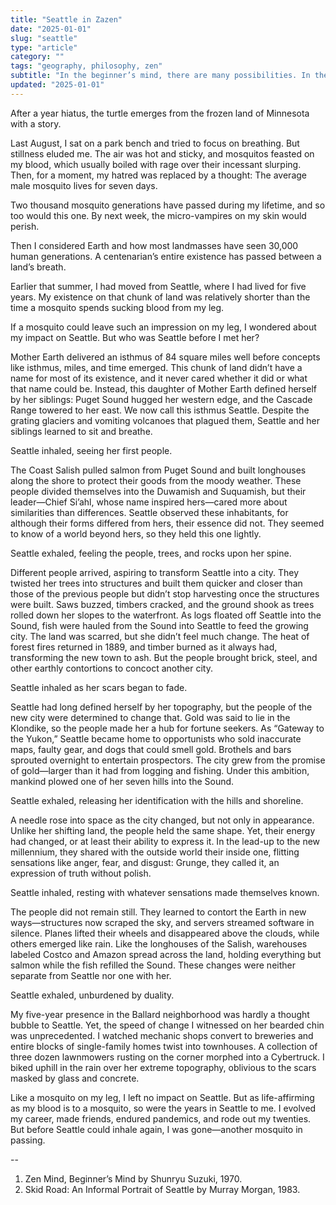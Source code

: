 ```yaml
---
title: "Seattle in Zazen"
date: "2025-01-01"
slug: "seattle"
type: "article"
category: ""
tags: "geography, philosophy, zen"
subtitle: "In the beginner’s mind, there are many possibilities. In the expert’s, there are few."
updated: "2025-01-01"
---
```


After a year hiatus, the turtle emerges from the frozen land of Minnesota with a story.

Last August, I sat on a park bench and tried to focus on breathing. But stillness eluded me. The air was hot and sticky, and mosquitos feasted on my blood, which usually boiled with rage over their incessant slurping. Then, for a moment, my hatred was replaced by a thought: The average male mosquito lives for seven days.

Two thousand mosquito generations have passed during my lifetime, and so too would this one. By next week, the micro-vampires on my skin would perish.

Then I considered Earth and how most landmasses have seen 30,000 human generations. A centenarian’s entire existence has passed between a land’s breath.

Earlier that summer, I had moved from Seattle, where I had lived for five years. My existence on that chunk of land was relatively shorter than the time a mosquito spends sucking blood from my leg.

If a mosquito could leave such an impression on my leg, I wondered about my impact on Seattle. But who was Seattle before I met her?

Mother Earth delivered an isthmus of 84 square miles well before concepts like isthmus, miles, and time emerged. This chunk of land didn’t have a name for most of its existence, and it never cared whether it did or what that name could be. Instead, this daughter of Mother Earth defined herself by her siblings: Puget Sound hugged her western edge, and the Cascade Range towered to her east. We now call this isthmus Seattle. Despite the grating glaciers and vomiting volcanoes that plagued them, Seattle and her siblings learned to sit and breathe.

Seattle inhaled, seeing her first people.

The Coast Salish pulled salmon from Puget Sound and built longhouses along the shore to protect their goods from the moody weather. These people divided themselves into the Duwamish and Suquamish, but their leader—Chief Si’ahl, whose name inspired hers—cared more about similarities than differences. Seattle observed these inhabitants, for although their forms differed from hers, their essence did not. They seemed to know of a world beyond hers, so they held this one lightly.

Seattle exhaled, feeling the people, trees, and rocks upon her spine.

Different people arrived, aspiring to transform Seattle into a city. They twisted her trees into structures and built them quicker and closer than those of the previous people but didn’t stop harvesting once the structures were built. Saws buzzed, timbers cracked, and the ground shook as trees rolled down her slopes to the waterfront. As logs floated off Seattle into the Sound, fish were hauled from the Sound into Seattle to feed the growing city. The land was scarred, but she didn’t feel much change. The heat of forest fires returned in 1889, and timber burned as it always had, transforming the new town to ash. But the people brought brick, steel, and other earthly contortions to concoct another city.

Seattle inhaled as her scars began to fade.

Seattle had long defined herself by her topography, but the people of the new city were determined to change that. Gold was said to lie in the Klondike, so the people made her a hub for fortune seekers. As “Gateway to the Yukon,” Seattle became home to opportunists who sold inaccurate maps, faulty gear, and dogs that could smell gold. Brothels and bars sprouted overnight to entertain prospectors. The city grew from the promise of gold—larger than it had from logging and fishing. Under this ambition, mankind plowed one of her seven hills into the Sound.

Seattle exhaled, releasing her identification with the hills and shoreline.

A needle rose into space as the city changed, but not only in appearance. Unlike her shifting land, the people held the same shape. Yet, their energy had changed, or at least their ability to express it. In the lead-up to the new millennium, they shared with the outside world their inside one, flitting sensations like anger, fear, and disgust: Grunge, they called it, an expression of truth without polish.

Seattle inhaled, resting with whatever sensations made themselves known.

The people did not remain still. They learned to contort the Earth in new ways—structures now scraped the sky, and servers streamed software in silence. Planes lifted their wheels and disappeared above the clouds, while others emerged like rain. Like the longhouses of the Salish, warehouses labeled Costco and Amazon spread across the land, holding everything but salmon while the fish refilled the Sound. These changes were neither separate from Seattle nor one with her.

Seattle exhaled, unburdened by duality.

My five-year presence in the Ballard neighborhood was hardly a thought bubble to Seattle. Yet, the speed of change I witnessed on her bearded chin was unprecedented. I watched mechanic shops convert to breweries and entire blocks of single-family homes twist into townhouses. A collection of three dozen lawnmowers rusting on the corner morphed into a Cybertruck. I biked uphill in the rain over her extreme topography, oblivious to the scars masked by glass and concrete.

Like a mosquito on my leg, I left no impact on Seattle. But as life-affirming as my blood is to a mosquito, so were the years in Seattle to me. I evolved my career, made friends, endured pandemics, and rode out my twenties. But before Seattle could inhale again, I was gone—another mosquito in passing.

--

1. Zen Mind, Beginner’s Mind by Shunryu Suzuki, 1970.
2. Skid Road: An Informal Portrait of Seattle by Murray Morgan, 1983.